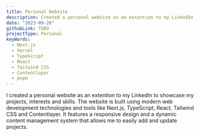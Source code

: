 ```yaml
---
title: Personal Website
description: Created a personal website as an extention to my LinkedIn to showcase my projects, interests and skills.
date: "2023-09-26"
githubLink: TODO
projectType: Personal
keyWords:
  - Next.js
  - Vercel
  - TypeScript
  - React
  - Tailwind CSS
  - Contentlayer
  - pnpm
---
```


I created a personal website as an extention to my LinkedIn to showcase my projects, interests and skills.
The website is built using modern web development technologies and tools like Next.js, TypeScript, React, Tailwind CSS and Contentlayer.
It features a responsive design and a dynamic content management system that allows me to easily add and update projects.
